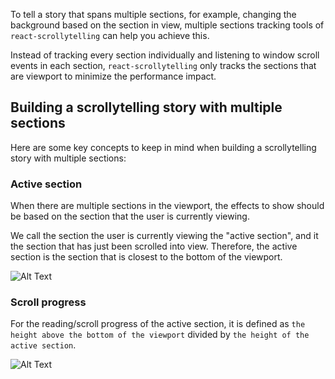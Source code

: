 
To tell a story that spans multiple sections, for example, changing the background based on the section in view,
multiple sections tracking tools of `react-scrollytelling` can help you achieve this.

Instead of tracking every section individually and listening to window scroll events in each section, `react-scrollytelling`
only tracks the sections that are viewport to minimize the performance impact.


## Building a scrollytelling story with multiple sections

Here are some key concepts to keep in mind when building a scrollytelling story with multiple sections:

### Active section

When there are multiple sections in the viewport, the effects to show should be based on the section that the user is currently viewing.

We call the section the user is currently viewing the "active section", and it the section that has just been scrolled into view.
Therefore, the active section is the section that is closest to the bottom of the viewport.

![Alt Text](/images/multiple_sections.jpg)


### Scroll progress

For the reading/scroll progress of the active section, it is defined as `the height above the bottom of the viewport` divided by `the height of the active section`.

![Alt Text](/images/scroll_progress.jpg)
